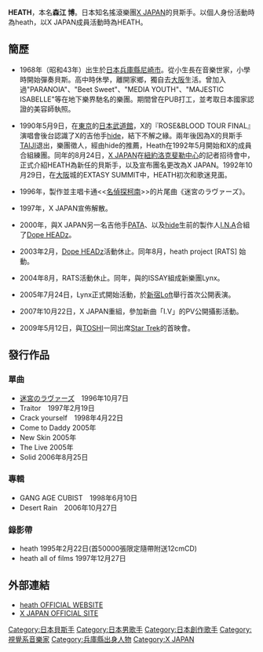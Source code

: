 {{blpunsourced|time=2018-07-01T00:39:47+00:00}}
{{noteTA
|T=zh-hans:HEATH;zh-hant:HEATH;zh-hk:HEATH;zh-tw:HEATH;zh-mo:HEATH;
}}
{{Infobox musical artist  <!-- See Wikipedia:WikiProject Musicians -->
| Name = HEATH<br />森江 博
| Img = Heath (musician) in São Paulo, Brazil 2011-11-09.jpg
| Img_capt = 
| Img_size = 
| Landscape = 
| Background = 音樂家
| Birth_name = Hiroshi Morie
| Alias = HEATH
| birth_date = {{birth date and age|1968|1|22}}
| Died = 
| birth_place = [[日本|日本]][[兵庫縣|兵庫縣]][[尼崎市|尼崎市]]
| Instrument = [[聲樂|歌唱]]、[[電貝斯|貝斯]]、[[吉他|吉他]]
| Genre = [[搖滾樂|搖滾樂]]、[[重金屬音樂|重金屬]]
| Occupation = 音樂家、創作歌手、唱片監製
| Years_active = 1992年至今
| Label = 
| Associated_acts = [[X_JAPAN|X JAPAN]]、[[Dope_HEADz|Dope HEADz]]、Paranoia, Lynx
| URL = [http://www.heath.co.jp/ www.heath.co.jp]
| Notable_instruments = 
}}

'''HEATH'''{{BD|1968年|1月22日}}，本名'''森江 博'''。日本知名搖滾樂團[[X_JAPAN|X JAPAN]]的貝斯手。以個人身份活動時為heath，以X JAPAN成員活動時為HEATH。

== 簡歷 ==
* 1968年（昭和43年）出生於[[日本|日本]][[兵庫縣|兵庫縣]][[尼崎市|尼崎市]]。從小生長在音樂世家，小學時開始彈奏貝斯。高中時休學，離開家鄉，獨自去[[大阪市|大阪]]生活。曾加入過"PARANOIA"、"Beet Sweet"、"MEDIA YOUTH"、"MAJESTIC ISABELLE"等在地下樂界馳名的樂團。期間曾在PUB打工，並考取日本國家認證的美容師執照。

* 1990年5月9日，在[[東京|東京]]的[[日本武道館|日本武道館]]，X的『ROSE&BLOOD TOUR FINAL』演唱會後台認識了X的吉他手[[hide|hide]]，結下不解之緣。兩年後因為X的貝斯手[[澤田泰司|TAIJI]]退出，樂團徵人，經由hide的推薦，Heath在1992年5月開始和X的成員合組練團。同年的8月24日，[[X_JAPAN|X JAPAN]]在[[紐約|紐約]][[洛克斐勒中心|洛克斐勒中心]]的記者招待會中，正式介紹HEATH為新任的貝斯手，以及宣布團名更改為X JAPAN。1992年10月29日，在[[大阪市|大阪]]城的EXTASY SUMMIT中，HEATH初次和歌迷見面。

* 1996年，製作並主唱卡通<<[[名偵探柯南|名偵探柯南]]>>的片尾曲《迷宮のラヴァーズ》。

* 1997年，X JAPAN宣佈解散。

* 2000年，與X JAPAN另一名吉他手[[Pata_(吉他手)|PATA]]、以及[[hide|hide]]生前的製作人[[I.N.A|I.N.A]]合組了[[Dope_HEADz|Dope HEADz]]。

* 2003年2月，[[Dope_HEADz|Dope HEADz]]活動休止。同年8月，heath project [RATS] 始動。

* 2004年8月，RATS活動休止。同年，與{{link-ja|DER ZIBET|DER ZIBET}}的ISSAY組成新樂團Lynx。

* 2005年7月24日，Lynx正式開始活動，於[[新宿|新宿]]Loft舉行首次公開表演。

* 2007年10月22日，X JAPAN重組，參加新曲「I.V」的PV公開攝影活動。

* 2009年5月12日，與[[TOSHI|TOSHI]]一同出席[[Star_Trek|Star Trek]]的首映會。

== 發行作品 ==

=== 單曲 ===
* [[迷宮情人|迷宮のラヴァーズ]]　1996年10月7日
* Traitor　1997年2月19日
* Crack yourself　1998年4月22日
* Come to Daddy 2005年
* New Skin 2005年
* The Live 2005年
* Solid 2006年8月25日

=== 專輯 ===
* GANG AGE CUBIST　1998年6月10日
* Desert Rain　2006年10月27日

===錄影帶===
* heath 1995年2月22日(首50000張限定隨帶附送12cmCD)
*heath all of films 1997年12月27日

== 外部連結 ==
{{commonscat|Heath (musician)}}
* [http://www.heath.co.jp/index.php heath OFFICIAL WEBSITE]{{Wayback|url=http://www.heath.co.jp/index.php |date=20090512012736 }}
* [https://web.archive.org/web/20081105082326/http://www.xjapan.ne.jp/ X JAPAN OFFICIAL SITE]

{{X Japan}}

{{Authority control}}
{{DEFAULTSORT:HEATH}}
[[Category:日本貝斯手|Category:日本貝斯手]]
[[Category:日本男歌手|Category:日本男歌手]]
[[Category:日本創作歌手|Category:日本創作歌手]]
[[Category:視覺系音樂家|Category:視覺系音樂家]]
[[Category:兵庫縣出身人物|Category:兵庫縣出身人物]]
[[Category:X_JAPAN|Category:X JAPAN]]
